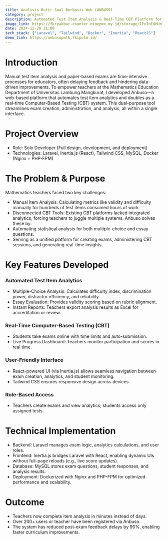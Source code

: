 ```yaml
---
title: Analisis Butir Soal Berbasis Web (ANBUSO)
category: project
description: Automated Test Item Analysis & Real-Time CBT Platform for Mathematics Educators
image_link: https://fkryakbar-counter.ninepmx.my.id/storage/IFxInEQHUnlNP83dEnKW766j5yLL6plzLX8VHsM4.jpg
date: 2024-12-28 21:00
tech_stack: ["Laravel", "Tailwind", "Docker", "Inertia", "ReactJS"]
demo_link: https://anbusopmtk.fkipulm.id/
---
```


# Introduction

Manual test item analysis and paper-based exams are time-intensive processes for educators, often delaying feedback and hindering data-driven improvements. To empower teachers at the Mathematics Education Department of Universitas Lambung Mangkurat, I developed Anbuso—a web-based platform that automates test item analytics and doubles as a real-time Computer-Based Testing (CBT) system. This dual-purpose tool streamlines exam creation, administration, and analysis, all within a single interface.

# Project Overview
- Role: Solo Developer (Full design, development, and deployment)
- Technologies: Laravel, Inertia.js (React), Tailwind CSS, MySQL, Docker (Nginx + PHP-FPM)

# The Problem & Purpose
Mathematics teachers faced two key challenges:
- Manual Item Analysis: Calculating metrics like validity and difficulty manually for hundreds of test items consumed hours of work.
- Disconnected CBT Tools: Existing CBT platforms lacked integrated analytics, forcing teachers to juggle multiple systems.
Anbuso solves these by:
- Automating statistical analysis for both multiple-choice and essay questions.
- Serving as a unified platform for creating exams, administering CBT sessions, and generating real-time insights.

# Key Features Developed
### Automated Test Item Analytics
- Multiple-Choice Analysis: Calculates difficulty index, discrimination power, distractor efficiency, and reliability.
- Essay Evaluation: Provides validity scoring based on rubric alignment.
- Instant Reports: Teachers export analysis results as Excel for accreditation or review.
### Real-Time Computer-Based Testing (CBT)
- Students take exams online with time limits and auto-submission.
- Live Progress Dashboard: Teachers monitor participation and scores in real time.
### User-Friendly Interface
- React-powered UI (via Inertia.js) allows seamless navigation between exam creation, analytics, and student monitoring.
- Tailwind CSS ensures responsive design across devices.
### Role-Based Access
- Teachers create exams and view analytics; students access only assigned tests.

# Technical Implementation
- Backend: Laravel manages exam logic, analytics calculations, and user roles.
- Frontend: Inertia.js bridges Laravel with React, enabling dynamic UIs without full-page reloads (e.g., live score updates).
- Database: MySQL stores exam questions, student responses, and analysis results.
- Deployment: Dockerized with Nginx and PHP-FPM for optimized performance and scalability.

# Outcome 
- Teachers now complete item analysis in minutes instead of days.
- Over 200+ users or teacher have been registered via Anbuso.
- The system has reduced post-exam feedback delays by 90%, enabling faster curriculum improvements.
